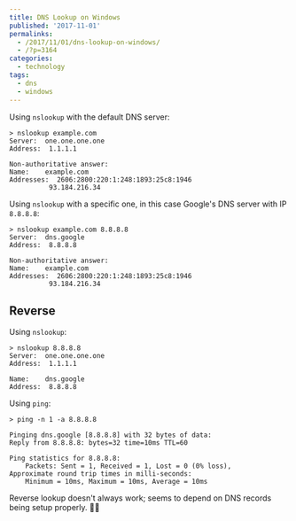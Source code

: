 ```yaml
---
title: DNS Lookup on Windows
published: '2017-11-01'
permalinks:
  - /2017/11/01/dns-lookup-on-windows/
  - /?p=3164
categories:
  - technology
tags:
  - dns
  - windows
---
```


Using `nslookup` with the default DNS server:

```dos
> nslookup example.com
Server:  one.one.one.one
Address:  1.1.1.1

Non-authoritative answer:
Name:    example.com
Addresses:  2606:2800:220:1:248:1893:25c8:1946
          93.184.216.34
```

Using `nslookup` with a specific one, in this case Google's DNS server with IP `8.8.8.8`:

```dos
> nslookup example.com 8.8.8.8
Server:  dns.google
Address:  8.8.8.8

Non-authoritative answer:
Name:    example.com
Addresses:  2606:2800:220:1:248:1893:25c8:1946
          93.184.216.34
```

## Reverse

Using `nslookup`:

```dos
> nslookup 8.8.8.8
Server:  one.one.one.one
Address:  1.1.1.1

Name:    dns.google
Address:  8.8.8.8
```

Using `ping`:

```dos
> ping -n 1 -a 8.8.8.8

Pinging dns.google [8.8.8.8] with 32 bytes of data:
Reply from 8.8.8.8: bytes=32 time=10ms TTL=60

Ping statistics for 8.8.8.8:
    Packets: Sent = 1, Received = 1, Lost = 0 (0% loss),
Approximate round trip times in milli-seconds:
    Minimum = 10ms, Maximum = 10ms, Average = 10ms
```

<Note>
  Reverse lookup doesn't always work; seems to depend on DNS records being setup
  properly. 🤷‍♂️
</Note>
